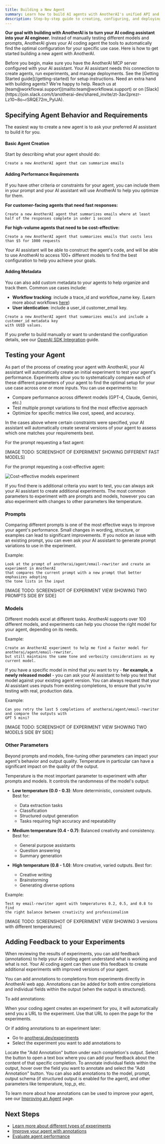 ```yaml
---
title: Building a New Agent
summary: Learn how to build AI agents with AnotherAI's unified API and observability features
description: Step-by-step guide to creating, configuring, and deploying AI agents using AnotherAI
---
```



**Our goal with building with AnotherAI is to turn your AI coding assistant into your AI engineer.** Instead of manually testing different models and prompts, AnotherAI gives your AI coding agent the tools to automatically find the optimal configuration for your specific use case. Here is how to get started building a new agent with AnotherAI.

<Callout type="warning">
Before you begin, make sure you have the AnotherAI MCP server configured with your AI assistant. Your AI assistant needs this connection to create agents, run experiments, and manage deployments. See the [Getting Started guide](/getting-started) for setup instructions.
</Callout>

<Callout type="info">
Need an extra hand with building agents? We're happy to help. Reach us at [team@workflowai.support](mailto:team@workflowai.support) or on [Slack](https://join.slack.com/t/anotherai-dev/shared_invite/zt-3av2prezr-Lz10~8o~rSRQE72m_PyIJA).
</Callout>


## Specifying Agent Behavior and Requirements

The easiest way to create a new agent is to ask your preferred AI assistant to build it for you.

#### Basic Agent Creation

Start by describing what your agent should do:

```
Create a new AnotherAI agent that can summarize emails
```

#### Adding Performance Requirements

If you have other criteria or constraints for your agent, you can include them in your prompt and your AI assistant will use AnotherAI to help you optimize for them.

**For customer-facing agents that need fast responses:**

```
Create a new AnotherAI agent that summarizes emails where at least half of the responses complete in under 1 second 
```

**For high-volume agents that need to be cost-effective:**

```
Create a new AnotherAI agent that summarizes emails that costs less than $5 for 1000 requests
```

Your AI assistant will be able to construct the agent's code, and will be able to use AnotherAI to access 100+ different models to find the best configuration to help you achieve your goals.


#### Adding Metadata

You can also add custom metadata to your agents to help organize and track them. Common use cases include:

- **Workflow tracking**: include a trace_id and workflow_name key. (Learn more about workflows [here](/use-cases/connecting-agents))
- **User identication**: include a user_id customer_email key. 

```
Create a new AnotherAI agent that summarizes emails and include a customer_id metadata key 
with UUID values.
```

If you prefer to build manually or want to understand the configuration details, see our [OpenAI SDK Integration](/docs/integrations/openai) guide.

## Testing your Agent

As part of the process of creating your agent with AnotherAI, your AI assistant will automatically create an initial experiment to test your agent's performance. Experiments allow you to systematically compare each of these different parameters of your agent to find the optimal setup for your use case across one or more inputs. You can use experiments to:
- Compare performance across different models (GPT-4, Claude, Gemini, etc.)
- Test multiple prompt variations to find the most effective approach
- Optimize for specific metrics like cost, speed, and accuracy. 

In the cases above where certain constraints were specified, your AI assistant will automatically create several versions of your agent to assess which one matches your requirements best.

For the prompt requesting a fast agent:

[IMAGE TODO: SCREENSHOT OF EXPERIMENT SHOWING DIFFERENT FAST MODELS]

For the prompt requesting a cost-effective agent:

![Cost-effective models experiment](/images/cost-optimization-experiment.png)

If you find there is additional criteria you want to test, you can always ask your AI assistant to create additional experiments. The most common parameters to experiment with are prompts and models, however you can also experiment with changes to other parameters like temperature. 

### Prompts

Comparing different prompts is one of the most effective ways to improve your agent's performance. Small changes in wording, structure, or examples can lead to significant improvements. If you notice an issue with an existing prompt, you can even ask your AI assistant to generate prompt variations to use in the experiment. 

Example:

```
Look at the prompt of anotherai/agent/email-rewriter and create an experiment in AnotherAI 
that compares the current prompt with a new prompt that better emphasizes adopting 
the tone lists in the input 
```

[IMAGE TODO: SCREENSHOT OF EXPERIMENT VIEW SHOWING TWO PROMPTS SIDE BY SIDE]

### Models

Different models excel at different tasks. AnotherAI supports over 100 different models, and experiments can help you choose the right model for your agent, depending on its needs.

Example:

```
Create an AnotherAI experiment to help me find a faster model for anotherai/agent/email-rewriter,
but still maintains the same tone and verbosity considerations as my current model.
```

If you have a specific model in mind that you want to try - **for example, a newly released model** - you can ask your AI assistant to help you test that model against your existing agent version. You can always request that your AI assistant uses inputs from existing completions, to ensure that you're testing with real, production data. 

Example:

```
Can you retry the last 5 completions of anotherai/agent/email-rewriter and compare the outputs with 
GPT 5 mini?
```

[IMAGE TODO: SCREENSHOT OF EXPERIMENT VIEW SHOWING TWO MODELS SIDE BY SIDE]

### Other Parameters

Beyond prompts and models, fine-tuning other parameters can impact your agent's behavior and output quality. Temperature in particular can have a significant impact on the quality of the output.

<Accordions>
<Accordion title="What is Temperature?">
Temperature is the most important parameter to experiment with after prompts and models. It controls the randomness of the model's output:

- **Low temperature (0.0 - 0.3)**: More deterministic, consistent outputs. Best for:
  - Data extraction tasks
  - Classification
  - Structured output generation
  - Tasks requiring high accuracy and repeatability

- **Medium temperature (0.4 - 0.7)**: Balanced creativity and consistency. Best for:
  - General purpose assistants
  - Question answering
  - Summary generation

- **High temperature (0.8 - 1.0)**: More creative, varied outputs. Best for:
  - Creative writing
  - Brainstorming
  - Generating diverse options

</Accordion>
</Accordions>

Example:

```
Test my email-rewriter agent with temperatures 0.2, 0.5, and 0.8 to find 
the right balance between creativity and professionalism
```

[IMAGE TODO: SCREENSHOT OF EXPERIMENT VIEW SHOWING 3 versions with different temperatures]

## Adding Feedback to your Experiments

When reviewing the results of experiments, you can add feedback (annotations) to help your AI coding agent understand what is working and what is not. Your AI coding agent can then use this feedback to create additional experiments with improved versions of your agent. 

You can add annotations to completions from experiments directly in AnotherAI web app. Annotations can be added for both entire completions and individual fields within the output (when the output is structured).

To add annotations:

<Steps>
<Step>
When your coding agent creates an experiment for you, it will automatically send you a URL to the experiment. Use that URL to open the page for the experiments. 

Or if adding annotations to an experiment later:
- Go to [anotherai.dev/experiments](https://anotherai.dev/experiments)
- Select the experiment you want to add annotations to
</Step>

<Step>
Locate the "Add Annotation" button under each completion's output. Select the button to open a text box where you can add your feedback about the content of that specific completion.
</Step>

<Step>
To annotate individual fields within the output, hover over the field you want to annotate and select the "Add Annotation" button.
</Step>

<Step>
You can also add annotations to the model, prompt, output schema (if structured output is enabled for the agent), and other parameters like temperature, top_p, etc.
</Step>
</Steps>

To learn more about how annotations can be used to improve your agent, see our [Improving an Agent](/docs/agents/improving#annotations) page.

## Next Steps

- [Learn more about different types of experiments](/docs/agents/evaluating)
- [Improve your agent with annotations](/docs/agents/improving)
- [Evaluate agent performance](/docs/agents/evaluating)
